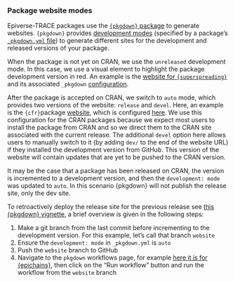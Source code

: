 ### Package website modes

Epiverse-TRACE packages use the [`{pkgdown}` package](https://pkgdown.r-lib.org/) to generate websites. `{pkgdown}` provides [development modes](https://pkgdown.r-lib.org/reference/build_site.html#development-mode) (specified by a package's [`_pkgdown.yml` file](https://pkgdown.r-lib.org/articles/customise.html)) to generate different sites for the development and released versions of your package.

When the package is not yet on CRAN, we use the `unreleased` development mode. In this case, we use a visual element to highlight the package development version in red. An example is the [website for `{superspreading}`](https://epiverse-trace.github.io/superspreading/) and its associated `_pkgdown` [configuration](https://github.com/epiverse-trace/superspreading/blob/main/_pkgdown.yml#L12-L13).

After the package is accepted on CRAN, we switch to `auto` mode, which provides two versions of the website: `release` and `devel`. Here, an example is the `{cfr}`package [website](https://epiverse-trace.github.io/cfr/), which is configured [here](https://github.com/epiverse-trace/cfr/blob/main/_pkgdown.yml#L5-L6). We use this configuration for the CRAN packages because we expect most users to install the package from CRAN and so we direct them to the CRAN site associated with the current release. The additional `devel` option here allows users to manually switch to it (by adding `dev/` to the end of the website URL) if they installed the development version from GitHub. This version of the website will contain updates that are yet to be pushed to the CRAN version.

::: {.callout-tip title="Publishing the release website along with the dev site after CRAN release"}

It may be the case that a package has been released on CRAN, the version is incremented to a development version, and then the `development: mode` was updated to `auto`. In this scenario {pkgdown} will not publish the release site, only the dev site.

To retroactively deploy the release site for the previous release see [this {pkgdown} vignette](https://pkgdown.r-lib.org/articles/how-to-update-released-site.html), a brief overview is given in the following steps:

1. Make a git branch from the last commit before incrementing to the development version. For this example, let's call that branch `website`
2. Ensure the `development: mode` in `_pkgdown.yml` is `auto`
3. Push the `website` branch to GitHub
4. Navigate to the `pkgdown` workflows page, for example [here it is for {epichains}](https://github.com/epiverse-trace/epichains/actions/workflows/pkgdown.yaml), then click on the "Run workflow" button and run the workflow from the `website` branch
:::
